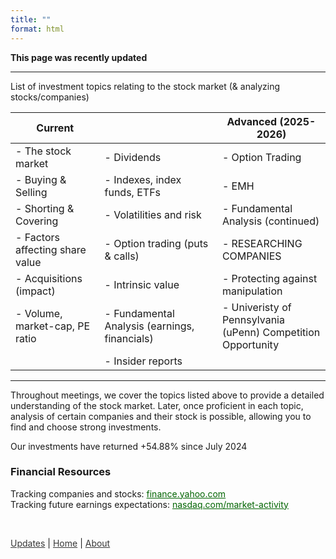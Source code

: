 ```yaml
---
title: ""
format: html
---
```


<div class="alert1">
<span class="something1">**This page was recently updated**</span></div>  

___

<span class="smalltext-black">List of investment topics relating to the stock market (& analyzing stocks/companies)</span>
<div class="small-table">
| **Current**                          |                               |   **Advanced (2025-2026)**                            |
|------------------------------------|-----------------------------------------------|-------------------------------------------|
| - The stock market                 | - Dividends                                   | - Option Trading                          |
| - Buying & Selling                 | - Indexes, index funds, ETFs                  | - EMH                                     |
| - Shorting & Covering              | - Volatilities and risk                       | - Fundamental Analysis <span class="small-text-black">(continued)</span>|
| - Factors affecting share value    | - Option trading (puts & calls)               | - RESEARCHING COMPANIES                   |
| - Acquisitions (impact)            | - Intrinsic value                             | - Protecting against manipulation         |
| - Volume, market-cap, PE ratio     | - Fundamental Analysis (earnings, financials) | - Univeristy of Pennsylvania (uPenn) Competition Opportunity                                         |
|                                    | - Insider reports                             |                                           |
</div>
---

<div class="alert3">
<span class="something1">Throughout meetings, we cover the topics listed above to provide a detailed understanding of the stock market. Later, once proficient in each topic, analysis of certain companies and their stock is possible, allowing you to find and choose strong investments.

Our investments have returned +54.88% since July 2024</div>

:::{.callout-important collapse="true" appearance="simple"}
### Financial Resources
Tracking companies and stocks: <a href="https://finance.yahoo.com" target="_blank" rel="noopener noreferrer" style="color: #006400">finance.yahoo.com</a>  
Tracking future earnings expectations: <a href="https://www.nasdaq.com/market-activity" target="_blank" rel="noopener noreferrer" style="color: #006400">nasdaq.com/market-activity</a>
:::


<br>

<div class="nav-right">
| <a href="https://invest.quarto.pub/#:~:text=delay.%0ALearn%20more-,Join/Updates,-%5BDirects%20to%20external" rel="noopener noreferrer" style="color: #373737">Updates</a> | [Home](index.qmd){style="color: #373737;"} | [About](about.qmd){style="color: #373737;"}
</div>